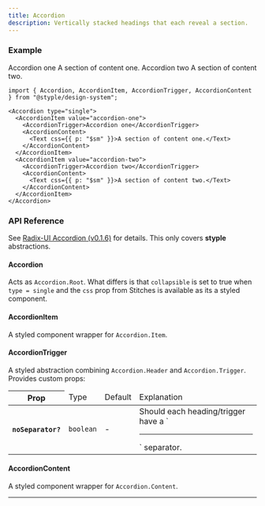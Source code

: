```yaml
---
title: Accordion
description: Vertically stacked headings that each reveal a section.
---
```


### Example

<Preview>
  <Accordion
    type="single"
    css={{
      width: "320px",
    }}
  >
    <AccordionItem value="accordion-one">
      <AccordionTrigger>Accordion one</AccordionTrigger>
      <AccordionContent>
        <Text css={{ p: "$sm" }}>A section of content one.</Text>
      </AccordionContent>
    </AccordionItem>
    <AccordionItem value="accordion-two">
      <AccordionTrigger>Accordion two</AccordionTrigger>
      <AccordionContent>
        <Text css={{ p: "$sm" }}>A section of content two.</Text>
      </AccordionContent>
    </AccordionItem>
  </Accordion>
</Preview>

```tsx outline=true
import { Accordion, AccordionItem, AccordionTrigger, AccordionContent } from "@styple/design-system";

<Accordion type="single">
  <AccordionItem value="accordion-one">
    <AccordionTrigger>Accordion one</AccordionTrigger>
    <AccordionContent>
      <Text css={{ p: "$sm" }}>A section of content one.</Text>
    </AccordionContent>
  </AccordionItem>
  <AccordionItem value="accordion-two">
    <AccordionTrigger>Accordion two</AccordionTrigger>
    <AccordionContent>
      <Text css={{ p: "$sm" }}>A section of content two.</Text>
    </AccordionContent>
  </AccordionItem>
</Accordion>
```

### API Reference

See [Radix-UI Accordion (v0.1.6)](https://www.radix-ui.com/docs/primitives/components/accordion) for details. This only covers **styple** abstractions.

#### Accordion

Acts as `Accordion.Root`. What differs is that `collapsible` is set to true when `type = single` and the `css` prop from Stitches is available as its a styled component.

#### AccordionItem 

A styled component wrapper for `Accordion.Item`.

#### AccordionTrigger

A styled abstraction combining `Accordion.Header` and `Accordion.Trigger`. Provides custom props: 

<Table>
  <Thead>
    <Tr>
      <Th>Prop</Th>
      <Td>Type</Td>
      <Td>Default</Td>
      <Td>Explanation</Td>
    </Tr>
  </Thead>
  <Tbody>
    <Tr>
      <Th><Code>noSeparator?</Code></Th>
      <Td><Code color="normal">boolean</Code></Td>
      <Td>-</Td>
      <Td><Text>Should each heading/trigger have a `<hr />` separator.</Text></Td>
    </Tr>
  </Tbody>
</Table>

#### AccordionContent

A styled component wrapper for `Accordion.Content`.

---